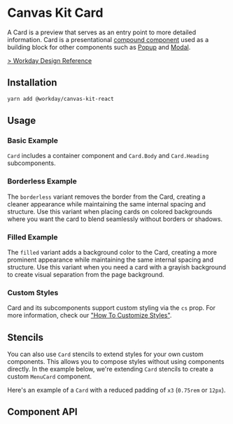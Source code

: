 

<Meta of={CardStories} />

# Canvas Kit Card

A Card is a preview that serves as an entry point to more detailed information. Card is a
presentational [compound component](/getting-started/for-developers/resources/compound-components/)
used as a building block for other components such as [Popup](/components/popups/popup/) and
[Modal](/components/popups/modal/).

[> Workday Design Reference](https://design.workday.com/components/containers/cards)

## Installation

```sh
yarn add @workday/canvas-kit-react
```

## Usage

### Basic Example

`Card` includes a container component and `Card.Body` and `Card.Heading` subcomponents.

<ExampleCodeBlock code={Basic} />

### Borderless Example

The `borderless` variant removes the border from the Card, creating a cleaner appearance while
maintaining the same internal spacing and structure. Use this variant when placing cards on colored
backgrounds where you want the card to blend seamlessly without borders or shadows.

<ExampleCodeBlock code={Borderless} />

### Filled Example

The `filled` variant adds a background color to the Card, creating a more prominent appearance while
maintaining the same internal spacing and structure. Use this variant when you need a card with a
grayish background to create visual separation from the page background.

<ExampleCodeBlock code={Filled} />

### Custom Styles

Card and its subcomponents support custom styling via the `cs` prop. For more information, check our
["How To Customize Styles"](https://workday.github.io/canvas-kit/?path=/docs/styling-how-to-customize-styles--docs).

<ExampleCodeBlock code={WithCustomStyles} />

## Stencils

You can also use `Card` stencils to extend styles for your own custom components. This allows you to
compose styles without using components directly. In the example below, we're extending `Card`
stencils to create a custom `MenuCard` component.

Here's an example of a `Card` with a reduced padding of `x3` (`0.75rem` or `12px`).

<ExampleCodeBlock code={WithStencils} />

## Component API

<SymbolDoc name="Card" fileName="/react/" />
